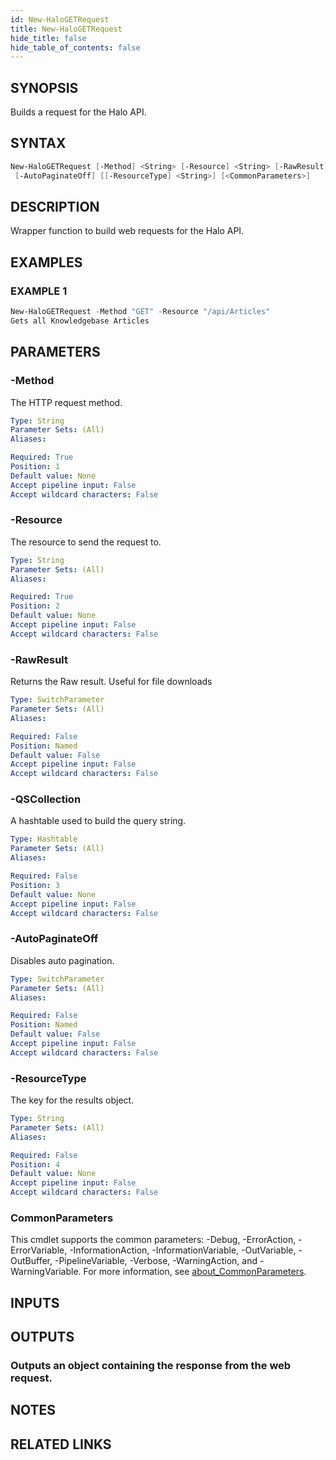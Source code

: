 ```yaml
---
id: New-HaloGETRequest
title: New-HaloGETRequest
hide_title: false
hide_table_of_contents: false
---
```


## SYNOPSIS

Builds a request for the Halo API.

## SYNTAX

```powershell
New-HaloGETRequest [-Method] <String> [-Resource] <String> [-RawResult] [[-QSCollection] <Hashtable>]
 [-AutoPaginateOff] [[-ResourceType] <String>] [<CommonParameters>]
```

## DESCRIPTION

Wrapper function to build web requests for the Halo API.

## EXAMPLES

### EXAMPLE 1

```powershell
New-HaloGETRequest -Method "GET" -Resource "/api/Articles"
Gets all Knowledgebase Articles
```

## PARAMETERS

### -Method

The HTTP request method.

```yaml
Type: String
Parameter Sets: (All)
Aliases:

Required: True
Position: 1
Default value: None
Accept pipeline input: False
Accept wildcard characters: False
```

### -Resource

The resource to send the request to.

```yaml
Type: String
Parameter Sets: (All)
Aliases:

Required: True
Position: 2
Default value: None
Accept pipeline input: False
Accept wildcard characters: False
```

### -RawResult

Returns the Raw result.
Useful for file downloads

```yaml
Type: SwitchParameter
Parameter Sets: (All)
Aliases:

Required: False
Position: Named
Default value: False
Accept pipeline input: False
Accept wildcard characters: False
```

### -QSCollection

A hashtable used to build the query string.

```yaml
Type: Hashtable
Parameter Sets: (All)
Aliases:

Required: False
Position: 3
Default value: None
Accept pipeline input: False
Accept wildcard characters: False
```

### -AutoPaginateOff

Disables auto pagination.

```yaml
Type: SwitchParameter
Parameter Sets: (All)
Aliases:

Required: False
Position: Named
Default value: False
Accept pipeline input: False
Accept wildcard characters: False
```

### -ResourceType

The key for the results object.

```yaml
Type: String
Parameter Sets: (All)
Aliases:

Required: False
Position: 4
Default value: None
Accept pipeline input: False
Accept wildcard characters: False
```

### CommonParameters

This cmdlet supports the common parameters: -Debug, -ErrorAction, -ErrorVariable, -InformationAction, -InformationVariable, -OutVariable, -OutBuffer, -PipelineVariable, -Verbose, -WarningAction, and -WarningVariable. For more information, see [about_CommonParameters](http://go.microsoft.com/fwlink/?LinkID=113216).

## INPUTS

## OUTPUTS

### Outputs an object containing the response from the web request.

## NOTES

## RELATED LINKS
